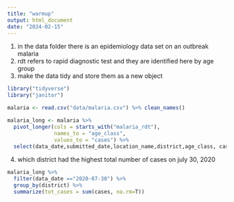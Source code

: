 ```yaml
---
title: "warmup"
output: html_document
date: "2024-02-15"
---
```


1. in the data folder there is an epidemiology data set on an outbreak malaria
2. rdt refers to rapid diagnostic test and they are identified here by age group
2. make the data tidy and store them as a new object
```r
library("tidyverse")
library("janitor")
```

```r
malaria <- read.csv("data/malaria.csv") %>% clean_names()
```

```r
malaria_long <- malaria %>% 
  pivot_longer(cols = starts_with("malaria_rdt"),
               names_to = "age_class",
               values_to = "cases") %>% 
  select(data_date,submitted_date,location_name,district,age_class, cases)
```

4. which district had the highest total number of cases on july 30, 2020
```r
malaria_long %>% 
  filter(data_date =="2020-07-30") %>% 
  group_by(district) %>% 
  summarize(tot_cases = sum(cases, na.rm=T))
```


